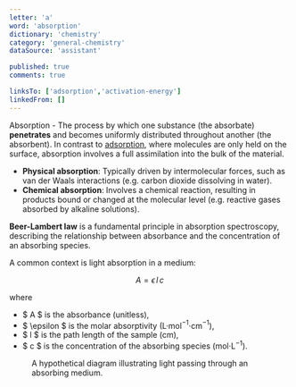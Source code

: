 ```yaml
---
letter: 'a'
word: 'absorption'
dictionary: 'chemistry'
category: 'general-chemistry'
dataSource: 'assistant'

published: true
comments: true

linksTo: ['adsorption','activation-energy']
linkedFrom: []
---
```


<a id="absorption">Absorption</a> - The process by which one substance (the absorbate) **penetrates** and becomes uniformly distributed throughout another (the absorbent). In contrast to [adsorption](#adsorption), where molecules are only held on the surface, absorption involves a full assimilation into the bulk of the material.

- **Physical absorption**: Typically driven by intermolecular forces, such as van der Waals interactions (e.g. carbon dioxide dissolving in water).
- **Chemical absorption**: Involves a chemical reaction, resulting in products bound or changed at the molecular level (e.g. reactive gases absorbed by alkaline solutions).

**Beer-Lambert law** is a fundamental principle in absorption spectroscopy, describing the relationship between absorbance and the concentration of an absorbing species.

A common context is light absorption in a medium:

$$
A = \epsilon \, l \, c
$$

where
- $ A $ is the absorbance (unitless),
- $ \epsilon $ is the molar absorptivity (L·mol$^{-1}$·cm$^{-1}$),
- $ l $ is the path length of the sample (cm),
- $ c $ is the concentration of the absorbing species (mol·L$^{-1}$).

<Figure src="/dictionaries/chemistry/images/absorption_demo.png">
    A hypothetical diagram illustrating light passing through an absorbing medium.
</Figure>
